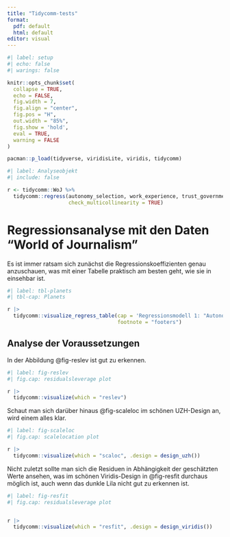 ```yaml
---
title: "Tidycomm-tests"
format: 
  pdf: default
  html: default 
editor: visual
---
```


```r
#| label: setup
#| echo: false
#| warings: false

knitr::opts_chunk$set(
  collapse = TRUE,
  echo = FALSE,
  fig.width = 7,
  fig.align = "center",
  fig.pos = "H",
  out.width = "85%",
  fig.show = 'hold',
  eval = TRUE, 
  warning = FALSE
)

pacman::p_load(tidyverse, viridisLite, viridis, tidycomm)
```

```r
#| label: Analyseobjekt
#| include: false

r <- tidycomm::WoJ %>% 
  tidycomm::regress(autonomy_selection, work_experience, trust_government, 
                    check_multicollinearity = TRUE) 
```


# Regressionsanalyse mit den Daten "World of Journalism"

Es ist immer ratsam sich zunächst die Regressionskoeffizienten genau anzuschauen, was mit einer Tabelle praktisch am besten geht, wie sie in  einsehbar ist.


```r
#| label: tbl-planets
#| tbl-cap: Planets

r |> 
  tidycomm::visualize_regress_table(cap = 'Regressionsmodell 1: "Autonomy Selection"', 
                                    footnote = "footers")
```

## Analyse der Voraussetzungen

In der Abbildung @fig-reslev ist gut zu erkennen.

```r
#| label: fig-reslev
#| fig.cap: residualsleverage plot

r |> 
  tidycomm::visualize(which = "reslev")
```

Schaut man sich darüber hinaus @fig-scaleloc im schönen UZH-Design an, wird einem alles klar.

```r
#| label: fig-scaleloc
#| fig.cap: scalelocation plot

r |> 
  tidycomm::visualize(which = "scaloc", .design = design_uzh())
```

Nicht zuletzt sollte man sich die Residuen in Abhängigkeit der geschätzten Werte ansehen, was im schönen Viridis-Design in @fig-resfit durchaus möglich ist, auch wenn das dunkle Lila nicht gut zu erkennen ist.

```r
#| label: fig-resfit
#| fig.cap: residualsleverage plot


r |> 
  tidycomm::visualize(which = "resfit", .design = design_viridis())
```

